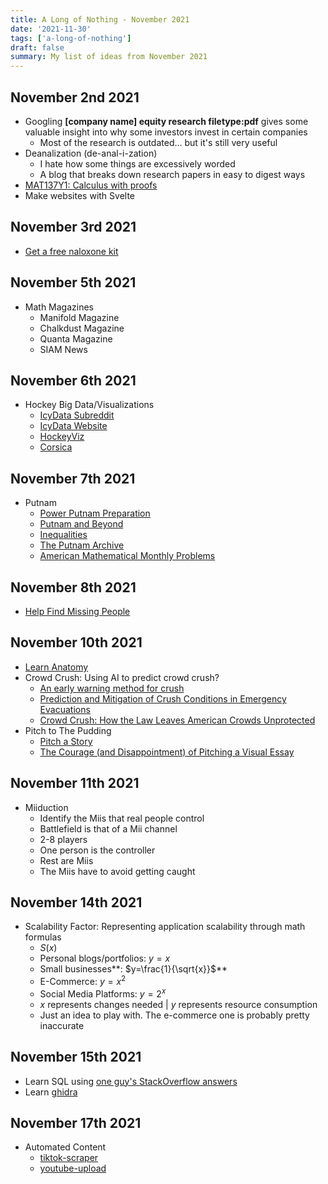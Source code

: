```yaml
---
title: A Long of Nothing - November 2021
date: '2021-11-30'
tags: ['a-long-of-nothing']
draft: false
summary: My list of ideas from November 2021
---
```


## November 2nd 2021

- Googling **[company name] equity research filetype:pdf** gives some valuable insight into why some investors invest in certain companies
  - Most of the research is outdated... but it's still very useful
- Deanalization (de-anal-i-zation)
  - I hate how some things are excessively worded
  - A blog that breaks down research papers in easy to digest ways
- [MAT137Y1: Calculus with proofs](http://www.math.toronto.edu/~alfonso/137/137.html?videos)
- Make websites with Svelte

## November 3rd 2021

- [Get a free naloxone kit](https://www.ontario.ca/page/where-get-free-naloxone-kit)

## November 5th 2021

- Math Magazines
  - Manifold Magazine
  - Chalkdust Magazine
  - Quanta Magazine
  - SIAM News

## November 6th 2021

- Hockey Big Data/Visualizations
  - [IcyData Subreddit](https://old.reddit.com/r/icydata/)
  - [IcyData Website](https://www.icydata.hockey/)
  - [HockeyViz](https://www.hockeyviz.com/)
  - [Corsica](https://corsica.hockey/)

## November 7th 2021

- Putnam
  - [Power Putnam Preparation](http://www.math.toronto.edu/beni/putnam/files/putnam_hints.pdf)
  - [Putnam and Beyond](https://mathematicalolympiads.files.wordpress.com/2012/08/putnam-and-beyond.pdf)
  - [Inequalities](https://artofmaths.files.wordpress.com/2014/06/inequalities-a-mathematical-olympiad-approach.pdf)
  - [The Putnam Archive](https://kskedlaya.org/putnam-archive/)
  - [American Mathematical Monthly Problems](https://www.mat.uniroma2.it/~tauraso/AMM/amm.html)

## November 8th 2021

- [Help Find Missing People](https://www.tracelabs.org/)

## November 10th 2021

- [Learn Anatomy](https://old.reddit.com/r/Anatomy/comments/6asmns/useful_resources/)
- Crowd Crush: Using AI to predict crowd crush?
  - [An early warning method for crush](https://arxiv.org/pdf/1008.2160.pdf)
  - [Prediction and Mitigation of Crush Conditions in Emergency Evacuations](https://citeseerx.ist.psu.edu/viewdoc/download?doi=10.1.1.312.4697&rep=rep1&type=pdf)
  - [Crowd Crush: How the Law Leaves American Crowds Unprotected](https://uknowledge.uky.edu/cgi/viewcontent.cgi?article=1030&context=klj)
- Pitch to The Pudding
  - [Pitch a Story](https://pudding.cool/pitch)
  - [The Courage (and Disappointment) of Pitching a Visual Essay](https://pudding.cool/process/pitching-gendered-descriptions/)

## November 11th 2021

- Miiduction
  - Identify the Miis that real people control
  - Battlefield is that of a Mii channel
  - 2-8 players
  - One person is the controller
  - Rest are Miis
  - The Miis have to avoid getting caught

## November 14th 2021

- Scalability Factor: Representing application scalability through math formulas
  - $S(x)$
  - Personal blogs/portfolios: $y=x$
  - Small businesses**: $y=\frac{1}{\sqrt{x}}$**
  - E-Commerce: $y=x^2$
  - Social Media Platforms: $y=2^x$
  - $x$ represents changes needed | $y$ represents resource consumption
  - Just an idea to play with. The e-commerce one is probably pretty inaccurate

## November 15th 2021

- Learn SQL using [one guy's StackOverflow answers](https://old.reddit.com/r/programming/comments/puok1h/a_single_person_answered_76k_questions_about_sql/)
- Learn [ghidra](https://github.com/NationalSecurityAgency/ghidra)

## November 17th 2021

- Automated Content
  - [tiktok-scraper](https://github.com/drawrowfly/tiktok-scraper)
  - [youtube-upload](https://github.com/tokland/youtube-upload)
